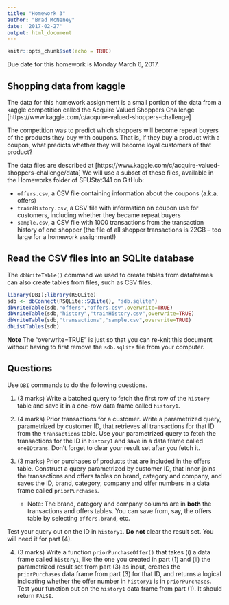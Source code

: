 ```yaml
---
title: "Homework 3"
author: "Brad McNeney"
date: '2017-02-27'
output: html_document
---
```


```r
knitr::opts_chunk$set(echo = TRUE)
```

Due date for this homework is Monday March 6, 2017. 

## Shopping data from kaggle

The data for this homework assignment is a small portion
of the data from a kaggle competition called
the Acquire Valued Shoppers Challenge
[https://www.kaggle.com/c/acquire-valued-shoppers-challenge]

The competition was to predict which shoppers will
become repeat buyers of the products they buy 
with coupons. That is, if they buy a product with 
a coupon, what predicts whether they will
become loyal customers of that product?

The data files are described at [https://www.kaggle.com/c/acquire-valued-shoppers-challenge/data]
We will use a subset of these files, available in the Homeworks
folder of SFUStat341 on GitHub:

- `offers.csv`, a CSV file containing information about the 
coupons (a.k.a. offers)
- `trainHistory.csv`, a CSV file with information on coupon use
for customers, including whether they became repeat buyers
- `sample.csv`, a CSV file with 1000 transactions
from the transaction history of
one shopper (the file of all shopper transactions is
22GB -- too large for a homework assignment!)

## Read the CSV files into an SQLite database

The `dbWriteTable()` command we used to create tables
from dataframes can also create tables from files, such
as CSV files.

```r
library(DBI);library(RSQLite)
sdb <- dbConnect(RSQLite::SQLite(), "sdb.sqlite")
dbWriteTable(sdb,"offers","offers.csv",overwrite=TRUE)
dbWriteTable(sdb,"history","trainHistory.csv",overwrite=TRUE)
dbWriteTable(sdb,"transactions","sample.csv",overwrite=TRUE)
dbListTables(sdb)
```

**Note** The "overwrite=TRUE" is just 
so that you can re-knit this document without having
to first remove the `sdb.sqlite` file from your computer.

## Questions

Use `DBI` commands to 
do the following questions.

1. (3 marks) Write a batched query to fetch the first
row of the `history` table and save it in a 
one-row data frame called `history1`. 

2. (4 marks) Prior transactions for a customer.
Write a parametrized query, parametrized
by customer ID, that retrieves all transactions for 
that ID from the `transactions` table. 
Use your parametrized query to fetch the transactions
for the ID in `history1` and save in 
a data frame called `oneIDtrans`. Don't forget to 
clear your result set after you fetch it.


3. (3 marks) Prior purchases of products that are 
included in the offers table. Construct a 
query parametrized by customer ID, that inner-joins 
the transactions and offers tables on brand, category
and company, and saves 
the ID, brand, category, company and offer numbers
in a data frame called `priorPurchases`.

    - Note: The brand, category and company columns are 
    in **both** the transactions and offers tables. 
    You can save from, say, the offers table by 
    selecting `offers.brand`, etc. 

Test your query out on the ID in `history1`.
**Do not** clear the result set. 
You will need it for part (4).

4. (3 marks) 
Write a function `priorPurchaseOffer()`
that takes (i) a data frame called
`history1`, like the one you created in part (1) 
and (ii) the parametrized result set from part (3) as
input, creates the `priorPurchases` data frame from 
part (3) for that ID, and returns a logical indicating
whether the offer number in `history1` is in `priorPurchases`.
Test your function out on the `history1`
data frame from part (1). It should return `FALSE`.

